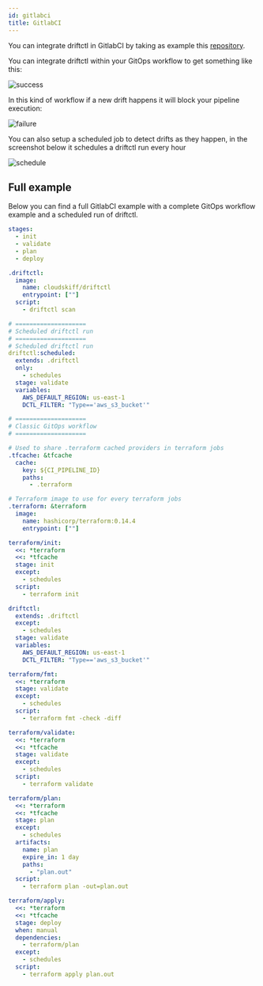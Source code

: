```yaml
---
id: gitlabci
title: GitlabCI
---
```


You can integrate driftctl in GitlabCI by taking as example this [repository](https://gitlab.com/cloudskiff/driftctl-ci-example).

You can integrate driftctl within your GitOps workflow to get something like this:

![success](../../assets/ci_cd/gitlabci/success.png)

In this kind of workflow if a new drift happens it will block your pipeline execution:

![failure](../../assets/ci_cd/gitlabci/failure.png)

You can also setup a scheduled job to detect drifts as they happen, in the screenshot below it schedules a driftctl run every hour

![schedule](../../assets/ci_cd/gitlabci/schedule.png)


## Full example

Below you can find a full GitlabCI example with a complete GitOps workflow example and a scheduled run of driftctl.

```yml
stages:
  - init
  - validate
  - plan
  - deploy

.driftctl:
  image:
    name: cloudskiff/driftctl
    entrypoint: [""]
  script:
    - driftctl scan

# ====================
# Scheduled driftctl run
# ====================
# Scheduled driftctl run
driftctl:scheduled:
  extends: .driftctl
  only:
    - schedules
  stage: validate
  variables:
    AWS_DEFAULT_REGION: us-east-1
    DCTL_FILTER: "Type=='aws_s3_bucket'"

# ====================
# Classic GitOps workflow
# ====================

# Used to share .terraform cached providers in terraform jobs
.tfcache: &tfcache
  cache:
    key: ${CI_PIPELINE_ID}
    paths:
      - .terraform

# Terraform image to use for every terraform jobs
.terraform: &terraform
  image:
    name: hashicorp/terraform:0.14.4
    entrypoint: [""]

terraform/init:
  <<: *terraform
  <<: *tfcache
  stage: init
  except:
    - schedules
  script:
    - terraform init

driftctl:
  extends: .driftctl
  except:
    - schedules
  stage: validate
  variables:
    AWS_DEFAULT_REGION: us-east-1
    DCTL_FILTER: "Type=='aws_s3_bucket'"

terraform/fmt:
  <<: *terraform
  stage: validate
  except:
    - schedules
  script:
    - terraform fmt -check -diff

terraform/validate:
  <<: *terraform
  <<: *tfcache
  stage: validate
  except:
    - schedules
  script:
    - terraform validate

terraform/plan:
  <<: *terraform
  <<: *tfcache
  stage: plan
  except:
    - schedules
  artifacts:
    name: plan
    expire_in: 1 day
    paths:
      - "plan.out"
  script:
    - terraform plan -out=plan.out

terraform/apply:
  <<: *terraform
  <<: *tfcache
  stage: deploy
  when: manual
  dependencies:
    - terraform/plan
  except:
    - schedules
  script:
    - terraform apply plan.out

```
